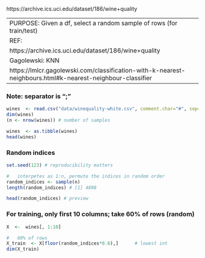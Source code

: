 
https://archive.ics.uci.edu/dataset/186/wine+quality

----------------------------------------------------------------------
PURPOSE:   Given a df, select a random sample of rows (for train/test)
REF:   
https://archive.ics.uci.edu/dataset/186/wine+quality
Gagolewski:  KNN
https://lmlcr.gagolewski.com/classification-with-k-nearest-neighbours.html#k-nearest-neighbour-classifier
----------------------------------------------------------------------

### Note:  separator is ";"
```r
wines  <- read.csv("data/winequality-white.csv", comment.char="#", sep=";")
dim(wines)
(n <- nrow(wines)) # number of samples

wines  <- as.tibble(wines)
head(wines)
```

### Random indices
```r
set.seed(123) # reproducibility matters

#   interpetes as 1:n, permute the indices in random order
random_indices <- sample(n)
length(random_indices) # [1] 4898

head(random_indices) # preview
```

### For training, only first 10 columns; take 60% of rows (random)
```r
X  <-  wines[, 1:10]

#   60% of rows
X_train  <- X[floor(random_indices*0.6),]      # lowest int 
dim(X_train)
```





